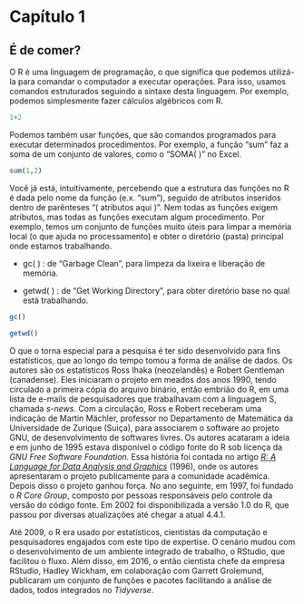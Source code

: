 # Capítulo 1 {.unnumbered}

## É de comer?

O R é uma linguagem de programação, o que significa que podemos utilizá-la para comandar o computador a executar operações. Para isso, usamos comandos estruturados seguindo a sintaxe desta linguagem. Por exemplo, podemos simplesmente fazer cálculos algébricos com R.

```r
1+2
```


Podemos também usar funções, que são comandos programados para executar determinados procedimentos. Por exemplo, a função "sum" faz a soma de um conjunto de valores, como o "SOMA( )" no Excel.

```r
sum(1,2)
```


Você já está, intuitivamente, percebendo que a estrutura das funções no R é dada pelo nome da função (e.x. "sum"), seguido de atributos inseridos dentro de parênteses "( atributos aqui )". Nem todas as funções exigem atributos, mas todas as funções executam algum procedimento. Por exemplo, temos um conjunto de funções muito úteis para limpar a memória local (o que ajuda no processamento) e obter o diretório (pasta) principal onde estamos trabalhando.

-   gc( ) : de "Garbage Clean", para limpeza da lixeira e liberação de memória.

-   getwd( ) : de "Get Working Directory", para obter diretório base no qual está trabalhando.

```r
gc()

getwd()
```


O que o torna especial para a pesquisa é ter sido desenvolvido para fins estatísticos, que ao longo do tempo tomou a forma de análise de dados. Os autores são os estatísticos Ross Ihaka (neozelandês) e Robert Gentleman (canadense). Eles iniciaram o projeto em meados dos anos 1990, tendo circulado a primeira cópia do arquivo binário, então embrião do R, em uma lista de e-mails de pesquisadores que trabalhavam com a linguagem S, chamada *s-news*. Com a circulação, Ross e Robert receberam uma indicação de Martin Mächler, professor no Departamento de Matemática da Universidade de Zurique (Suiça), para associarem o software ao projeto GNU, de desenvolvimento de softwares livres. Os autores acataram a ideia e em junho de 1995 estava disponível o código fonte do R sob licença da *GNU Free Software Foundation.* Essa história foi contada no artigo [*R: A Language for Data Analysis and Graphics*](https://www.tandfonline.com/doi/abs/10.1080/10618600.1996.10474713) (1996), onde os autores apresentaram o projeto publicamente para a comunidade acadêmica. Depois disso o projeto ganhou força. No ano seguinte, em 1997, foi fundado o *R Core Group*, composto por pessoas responsáveis pelo controle da versão do código fonte. Em 2002 foi disponibilizada a versão 1.0 do R, que passou por diversas atualizações até chegar a atual 4.4.1.

Até 2009, o R era usado por estatísticos, cientistas da computação e pesquisadores engajados com este tipo de expertise. O cenário mudou com o desenvolvimento de um ambiente integrado de trabalho, o RStudio, que facilitou o fluxo. Além disso, em 2016, o então cientista chefe da empresa RStudio, Hadley Wickham, em colaboração com Garrett Grolemund, publicaram um conjunto de funções e pacotes facilitando a análise de dados, todos integrados no *Tidyverse*.
